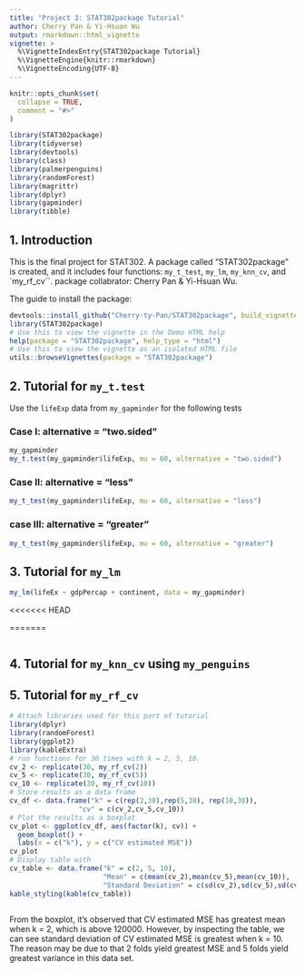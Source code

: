 ```yaml
---
title: "Project 3: STAT302package Tutorial"
author: Cherry Pan & Yi-Hsuan Wu
output: rmarkdown::html_vignette
vignette: >
  %\VignetteIndexEntry{STAT302package Tutorial}
  %\VignetteEngine{knitr::rmarkdown}
  %\VignetteEncoding{UTF-8}
---
```


```r
knitr::opts_chunk$set(
  collapse = TRUE,
  comment = "#>"
)
```

```r
library(STAT302package)
library(tidyverse)
library(devtools)
library(class)
library(palmerpenguins)
library(randomForest)
library(magrittr)
library(dplyr)
library(gapminder)
library(tibble)

```


## 1. Introduction

This is the final project for STAT302. A package called "STAT302package" is created, and it includes four functions: `my_t_test`, `my_lm`, `my_knn_cv`, and `my_rf_cv``.
package collabrator: Cherry Pan & Yi-Hsuan Wu.

The guide to install the package:
```r
devtools::install_github("Cherry-ty-Pan/STAT302package", build_vignette = TRUE, build_opts = c())
library(STAT302package)
# Use this to view the vignette in the Demo HTML help
help(package = "STAT302package", help_type = "html")
# Use this to view the vignette as an isolated HTML file
utils::browseVignettes(package = "STAT302package")
```


## 2. Tutorial for `my_t.test`

Use the `lifeExp` data from `my_gapminder` for the following tests

### Case I: alternative = "two.sided"
 \begin{align}
  H_0: \mu &= 60,\\
  H_a: \mu &\neq 60.
  \end{align}
  
```r
my_gapminder
my_t.test(my_gapminder$lifeExp, mu = 60, alternative = "two.sided")
```


### Case II: alternative = "less"
  \begin{align}
  H_0: \mu &= 60,\\
  H_a: \mu &< 60.
  \end{align}
  
```r
my_t_test(my_gapminder$lifeExp, mu = 60, alternative = "less")
```


### case III: alternative = "greater"
  \begin{align}
  H_0: \mu &= 60,\\
  H_a: \mu &> 60.
  \end{align}
```r
my_t_test(my_gapminder$lifeExp, mu = 60, alternative = "greater")
```


## 3. Tutorial for `my_lm`
```r
my_lm(lifeEx ~ gdpPercap + continent, data = my_gapminder)
```

<<<<<<< HEAD




=======
```r

```

## 4. Tutorial for `my_knn_cv` using `my_penguins`


## 5. Tutorial for `my_rf_cv`
```r
# Attach libraries used for this part of tutorial
library(dplyr)
library(randomForest)
library(ggplot2)
library(kableExtra)
# run functions for 30 times with k = 2, 5, 10.
cv_2 <- replicate(30, my_rf_cv(2))
cv_5 <- replicate(30, my_rf_cv(5))
cv_10 <- replicate(30, my_rf_cv(10))
# Store results as a data frame
cv_df <- data.frame("k" = c(rep(2,30),rep(5,30), rep(10,30)),
                 "cv" = c(cv_2,cv_5,cv_10))
# Plot the results as a boxplot
cv_plot <- ggplot(cv_df, aes(factor(k), cv)) +
  geom_boxplot() +
  labs(x = c("k"), y = c("CV estimated MSE"))
cv_plot
# Display table with 
cv_table <- data.frame("k" = c(2, 5, 10),
                       "Mean" = c(mean(cv_2),mean(cv_5),mean(cv_10)),
                       "Standard Deviation" = c(sd(cv_2),sd(cv_5),sd(cv_10)))
kable_styling(kable(cv_table))
                       
```
From the boxplot, it's observed that CV estimated MSE has greatest mean when k = 2,
which is above 120000. However, by inspecting the table, we can see standard deviation
of CV estimated MSE is greatest when k = 10. The reason may be due to that 2 folds 
yield  greatest MSE and 5 folds yield greatest variance in this data set.
